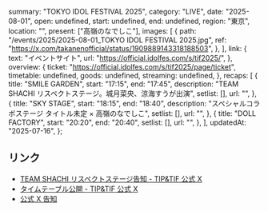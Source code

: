   summary: "TOKYO IDOL FESTIVAL 2025",
  category: "LIVE",
  date: "2025-08-01",
  open: undefined,
  start: undefined,
  end: undefined,
  region: "東京",
  location: "",
  present: ["高嶺のなでしこ"],
  images: [
    {
      path: "/events/2025/2025-08-01_TOKYO IDOL FESTIVAL 2025.jpg",
      ref: "https://x.com/takanenofficial/status/1909889143318188503",
    },
  ],
  link: {
    text: "イベントサイト",
    url: "https://official.idolfes.com/s/tif2025/",
  },
  overview: {
    ticket: "https://official.idolfes.com/s/tif2025/page/ticket",
    timetable: undefined,
    goods: undefined,
    streaming: undefined,
  },
  recaps: [
    {
      title: "SMILE GARDEN",
      start: "17:15",
      end: "17:45",
      description: "TEAM SHACHI リスペクトステージ。城月菜央、涼海すうが出演",
      setlist: [],
      url: "",
    },
    {
      title: "SKY STAGE",
      start: "18:15",
      end: "18:40",
      description: "スペシャルコラボステージ タイトル未定 × 高嶺のなでしこ",
      setlist: [],
      url: "",
    },
    {
      title: "DOLL FACTORY",
      start: "20:20",
      end: "20:40",
      setlist: [],
      url: "",
    },
  ],
  updatedAt: "2025-07-16",
};

## リンク

- [TEAM SHACHI リスペクトステージ告知 - TIP&TIF 公式 X](https://x.com/TIP_TIF_staff/status/1945408071397781955)
- [タイムテーブル公開 - TIP&TIF 公式 X](https://x.com/TIP_TIF_staff/status/1943218640452817261)
- [公式 X 告知](https://x.com/takanenofficial/status/1909889143318188503)
